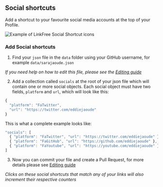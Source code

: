 
## Social shortcuts

Add a shortcut to your favourite social media accounts at the top of your Profile.

![Example of LinkFree Social Shortcut icons](https://user-images.githubusercontent.com/624760/208973239-cc6a8541-3e34-47fd-8f76-104a3cf6ee4f.png)

### Add Social shortcuts

1. Find your `json` file in the `data` folder using your GitHub username, for example `data/sarajaoude.json`

_If you need help on how to edit this file, please see the [Editing guide](/docs/how-to-guides/editing)_

2. Add a collection called `socials` at the root of your json file which will contain one or more social objects. Each social object must have two fields, `platform` and `url`, which will look like this:

```js
{
  "platform": "FaTwitter",
  "url": "https://twitter.com/eddiejaoude"
}
```

This is what a complete example looks like:

```js
"socials": [
  { "platform": "FaTwitter", "url": "https://twitter.com/eddiejaoude" },
  { "platform": "FaGitHub", "url": "https://github.com/eddiejaoude" },
  { "platform": "FaYoutube", "url": "https://youtube.com/eddiejaoude" }
]
```

3. Now you can commit your file and create a Pull Request, for more details please see [Editing guide](/docs/how-to-guides/editing)

_Clicks on these social shortcuts that match any of your links will also increment their respective counters_

